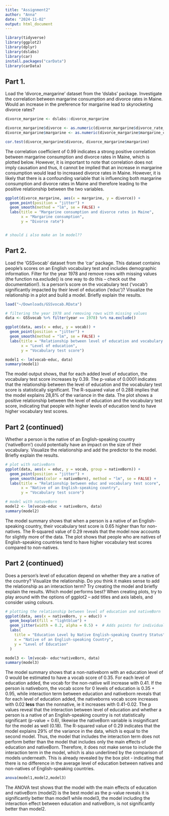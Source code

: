```yaml
---
title: "Assignment2"
author: "Anna"
date: "2024-11-02"
output: html_document
---
```

```r
library(tidyverse)
library(ggplot2)
library(dplyr)
library(dslabs)
library(car)
install.packages("carData")
library(carData)
```

## Part 1.
Load the 'divorce_margarine' dataset from the 'dslabs' package. Investigate the correlation
between margarine consumption and divorce rates in Maine. Would an increase in the
preference for margarine lead to skyrocketing divorce rates?

```r
divorce_margarine <- dslabs::divorce_margarine

divorce_margarine$divorce <- as.numeric(divorce_margarine$divorce_rate_maine)
divorce_margarine$margarine <- as.numeric(divorce_margarine$margarine_consumption_per_capita)
```

```r
cor.test(divorce_margarine$divorce, divorce_margarine$margarine)
```
The correlation coefficient of 0.99 indicates a strong positive correlation between margarine consumption and divorce rates in Maine, which is plotted below. However, it is important to note that correlation does not imply causation and thus, it cannot be implied that an increase in margarine consumption would lead to increased divorce rates in Maine. However, it is likely that there is a confounding variable that is influencing both margarine consumption and divorce rates in Maine and therefore leading to the positive relationship between the two variables.
```r
ggplot(divorce_margarine, aes(x = margarine, y = divorce)) +
  geom_point(position = "jitter") +
  geom_smooth(method = "lm", se = FALSE) +
  labs(title = "Margarine consumption and divorce rates in Maine",
       x = "Margarine consumption",
       y = "Divorce rate")


# should i also make an lm model??
```


## Part 2.
Load the ‘GSSvocab’ dataset from the ‘car’ package. This dataset contains people’s scores on
an English vocabulary test and includes demographic information.
Filter for the year 1978 and remove rows with missing values (the function na.exclude() is one
way to do this – check out the documentation!).
Is a person’s score on the vocabulary test (‘vocab’) significantly impacted by their level of
education (‘educ’)? Visualize the relationship in a plot and build a model. Briefly explain the
results.

```r
load("~/Downloads/GSSvocab.RData")

# filtering the year 1978 and removing rows with missing values
data <- GSSvocab %>% filter(year == 1978) %>% na.exclude()


```

```r
ggplot(data, aes(x = educ, y = vocab)) +
  geom_point(position = "jitter") +
  geom_smooth(method = "lm", se = FALSE) +
  labs(title = "Relationship between level of education and vocabulary test score",
       x = "Level of education",
       y = "Vocabulary test score")

```


```r
model1 <- lm(vocab~educ, data)
summary(model1)

```
The model output shows, that for each added level of education, the vocabulary test score increases by 0.39. The p-value of 0.0001 indicates that the relationship between the level of education and the vocabulary test score is statistically significant. The R-squared value of 0.288 implies that the model explains 28,8% of the variance in the data. The plot shows a positive relationship between the level of education and the vocabulary test score, indicating that people with higher levels of education tend to have higher vocabulary test scores.

## Part 2 (continued)
Whether a person is the native of an English-speaking country (‘nativeBorn’) could potentially
have an impact on the size of their vocabulary. Visualize the relationship and add the predictor
to the model. Briefly explain the results.

```r

# plot with nativeBorn
ggplot(data, aes(x = educ, y = vocab, group = nativeBorn)) +
  geom_point(position = "jitter") +
  geom_smooth(aes(color = nativeBorn), method = "lm", se = FALSE) +
  labs(title = "Relationship between educ and vocabulary test score",
       x = "Native of an English-speaking country",
       y = "Vocabulary test score")

# model with natuveBorn
model2 <- lm(vocab~educ + nativeBorn, data)
summary(model2)
```
The model summary shows that when a person is a native of an English-speaking country, their vocabulary test score is 0.65 higher than for non-natives. The R-squared value of 0.29 reveals that the model now accounts for slightly more of the data. The plot shows that people who are natives of English-speaking countries tend to have higher vocabulary test scores compared to non-natives.

## Part 2 (continued)
Does a person’s level of education depend on whether they are a native of the country?
Visualize the relationship. Do you think it makes sense to add the relationship as an interaction
term? Try creating the model and briefly explain the results.
Which model performs best?
When creating plots, try to play around with the options of ggplot2 – add titles and axis labels,
and consider using colours.

```r

# plotting the relationship between level of education and nativeBorn
ggplot(data, aes(x = nativeBorn, y = educ)) +
  geom_boxplot(fill = "lightblue") +
  geom_jitter(width = 0.2, alpha = 0.5) +  # Adds points for individual data
  labs(
    title = "Education Level by Native English-speaking Country Status",
    x = "Native of an English-speaking Country",
    y = "Level of Education"
  )

```

```r
model3 <- lm(vocab~ educ*nativeBorn, data)
summary(model3)

```
The model summary shows that a non-nativeborn with an education level of 0 would be estimated to have a vocab score of 0.35. For each level of education added, the vocab for the non-native will increase with 0.41. If the person is nativeborn, the vocab score for 0 levels of education is 0.35 + 0.95, while interaction term between education and nativeborn reveals that for each level of education added, the nativeborns vocab score increases with 0.02 **less** than the nonnative, ie it increases with 0.41-0.02. The p values reveal that the interaction between level of education and whether a person is a native of an English-speaking country is not statistically significant (p-value = 0.6), likewise the nativeBorn variable is insignificant for the model as well (0.18). The R-squared value of 0.29 indicates that the model explains 29% of the variance in the data, which is equal to the second model. Thus, the model that includes the interaction term does not perform better than the model that includes only the main effects of education and nativeBorn. Therefore, it does not make sense to include the interaction term in the model, which is also underlined by the comparison of models underneath. This is already revealed by the box plot - indicating that there is no difference in the average level of education between natives and non-natives of English-speaking countries. 

```r
anova(model1,model2,model3)
```

The ANOVA test shows that the model with the main effects of education and nativeBorn (model2) is the best model as the p-value reveals it is significantly better than model1 while model3, the model including the interaction effect between education and nativeBorn, is not significantly better than model2.


